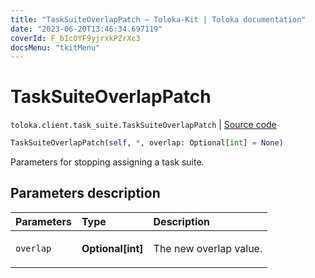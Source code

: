 ```yaml
---
title: "TaskSuiteOverlapPatch — Toloka-Kit | Toloka documentation"
date: "2023-06-20T13:46:34.697119"
coverId: F_bIcOYF9yjrxkPZrXc3
docsMenu: "tkitMenu"
---
```


# TaskSuiteOverlapPatch

`toloka.client.task_suite.TaskSuiteOverlapPatch` | [Source code](https://github.com/Toloka/toloka-kit/blob/v1.2.0/src/client/task_suite.py#L112)

```python
TaskSuiteOverlapPatch(self, *, overlap: Optional[int] = None)
```

Parameters for stopping assigning a task suite.

## Parameters description

| Parameters | Type | Description |
| :----------| :----| :-----------|
`overlap`|**Optional\[int\]**|<p>The new overlap value.</p>